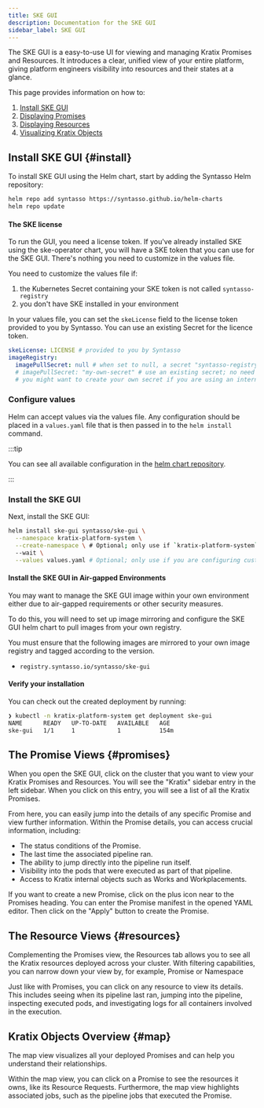 ```yaml
---
title: SKE GUI
description: Documentation for the SKE GUI
sidebar_label: SKE GUI
---
```


The SKE GUI is a easy-to-use UI for viewing and managing Kratix Promises and Resources.
It introduces a clear, unified view of your entire platform, giving platform engineers visibility into resources and their states at a glance.

This page provides information on how to:

1. [Install SKE GUI](#install)
1. [Displaying Promises](#promises)
1. [Displaying Resources](#resources)
1. [Visualizing Kratix Objects](#map)


## Install SKE GUI {#install}

To install SKE GUI using the Helm chart, start by adding the Syntasso Helm
repository:

```bash
helm repo add syntasso https://syntasso.github.io/helm-charts
helm repo update
```

#### The SKE license

To run the GUI, you need a license token. If you've already installed SKE using the ske-operator chart,
you will have a SKE token that you can use for the SKE GUI. There's nothing you need to customize in the values file.

You need to customize the values file if:
1. the Kubernetes Secret containing your SKE token is not called `syntasso-registry`
2. you don't have SKE installed in your environment

In your values file, you can set the `skeLicense` field to the license token provided to you by Syntasso.
You can use an existing Secret for the licence token.

```yaml
skeLicense: LICENSE # provided to you by Syntasso
imageRegistry:
  imagePullSecret: null # when set to null, a secret "syntasso-registry" will be created as part of this chart
  # imagePullSecret: "my-own-secret" # use an existing secret; no need to set skeLicense in this case
  # you might want to create your own secret if you are using an internal image registry that requires authentication
```

### Configure values

Helm can accept values via the values file. Any configuration should be placed in a
`values.yaml` file that is then passed in to the `helm install` command.

:::tip

You can see all available configuration in the
[helm chart repository](https://github.com/syntasso/helm-charts/blob/main/ske-gui/values.yaml).

:::

### Install the SKE GUI

Next, install the SKE GUI:

```bash
helm install ske-gui syntasso/ske-gui \
  --namespace kratix-platform-system \
  --create-namespace \ # Optional; only use if `kratix-platform-system` namespace does not exist
  --wait \
  --values values.yaml # Optional; only use if you are configuring custom values.
```

#### Install the SKE GUI in Air-gapped Environments

You may want to manage the SKE GUI image within your own environment either
due to air-gapped requirements or other security measures.

To do this, you will need to set up image mirroring and configure the SKE GUI helm chart to pull images
from your own registry.

You must ensure that the following images are mirrored to your own image registry and tagged according to the version.

- `registry.syntasso.io/syntasso/ske-gui`

#### Verify your installation

You can check out the created deployment by running:

```bash
❯ kubectl -n kratix-platform-system get deployment ske-gui
NAME      READY   UP-TO-DATE   AVAILABLE   AGE
ske-gui   1/1     1            1           154m
```

## The Promise Views {#promises}

When you open the SKE GUI, click on the cluster that you want to view your Kratix Promises and Resources. You
will see the "Kratix" sidebar entry in the left sidebar. When you click on this entry, you will see a list of all
the Kratix Promises.

From here, you can easily jump into the details of any specific Promise and view further information.
Within the Promise details, you can access crucial information, including:
* The status conditions of the Promise.
* The last time the associated pipeline ran.
* The ability to jump directly into the pipeline run itself.
* Visibility into the pods that were executed as part of that pipeline.
* Access to Kratix internal objects such as Works and Workplacements.

If you want to create a new Promise, click on the plus icon near to the Promises heading. You can enter the Promise
manifest in the opened YAML editor. Then click on the "Apply" button to create the Promise.

## The Resource Views {#resources}

Complementing the Promises view, the Resources tab allows you to see all the Kratix resources deployed across your cluster.
With filtering capabilities, you can narrow down your view by, for example, Promise or Namespace

Just like with Promises, you can click on any resource to view its details.
This includes seeing when its pipeline last ran, jumping into the pipeline, inspecting executed pods, and investigating
logs for all containers involved in the execution.

## Kratix Objects Overview {#map}

The map view visualizes all your deployed Promises and can help you understand their relationships.

Within the map view, you can click on a Promise to see the resources it owns, like its Resource Requests.
Furthermore, the map view highlights associated jobs, such as the pipeline jobs that executed the Promise.
